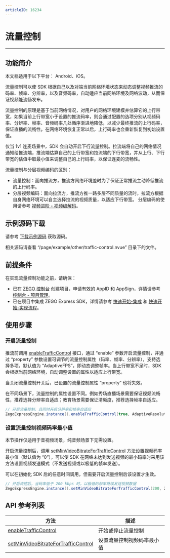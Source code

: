 ```yaml
---
articleID: 16234
---
```

# 流量控制

---

## 功能简介

<Warning title="注意">
本文档适用于以下平台： Android、iOS。
</Warning>



流量控制可以使 SDK 根据自己以及对端当前网络环境状态来动态调整视频推流的码率、帧率、分辨率，以及音频码率，自动适应当前网络环境及网络波动，从而保证视频能流畅发布。

流量控制的原理是基于当前网络情况，对用户的网络环境建模并估算它的上行带宽，如果当前上行带宽小于设置的推流码率，则会通过配置的选项分别从视频码率、分辨率、帧率、音频码率几处循序渐进地降低，以减少最终推流的上行码率，保证直播的流畅性。在网络环境恢复正常以后，上行码率也会重新恢复到初始设置值。

仅当 1v1 连麦场景中，SDK 会自动开启下行流量控制。拉流端将自己的网络情况通知给推流端，推流端估算自己的上行带宽和拉流端的下行带宽，并从上行、下行带宽的估值中取最小值来调整自己的上行码率，以保证连麦的流畅性。

<Note title="说明">
流量控制与分层视频编码的区别：

* 流量控制：面向推流方，推流方网络环境差时为了保证正常推流主动降低推流的上行码率。
* 分层视频编码：面向拉流方，推流方推一路多层不同质量的流时，拉流方根据自身网络环境可以自主选择拉流的视频质量，以适应下行带宽。
分层编码的使用请参考 [视频进阶 - 视频编解码](/real-time-video-uniapp/video-capability/video-codec-svc)。
</Note>



## 示例源码下载

请参考 [下载示例源码](/real-time-video-uniapp/integration/download-demo) 获取源码。

相关源码请查看 “/page/example/other/traffic-control.nvue” 目录下的文件。

## 前提条件

在实现流量控制功能之前，请确保：
- 已在 [ZEGO 控制台](https://console.zego.im) 创建项目，申请有效的 AppID 和 AppSign，详情请参考 [控制台 - 项目管理](!Platform-console_new/guide_doc2)。
- 已在项目中集成 ZEGO Express SDK，详情请参考 [快速开始-集成](/real-time-video-uniapp/integration/sdk-integration) 和 [快速开始-实现流程](/real-time-video-uniapp/integration/solution-implementation)。

## 使用步骤

### 开启流量控制

推流前调用 [enableTrafficControl](https://doc-zh.zego.im/unique-api/express-video-sdk/zh/javascript_uni-app/classes/_zegoexpressengine_.zegoexpressengine.html#enabletrafficcontrol) 接口，通过 “enable” 参数开启流量控制，并通过 “property” 参数设置可调节的流量控制属性（码率、帧率、分辨率），支持选择多项，默认值为 “AdaptiveFPS”，即动态调整帧率。当上行带宽不足时，SDK 会根据当前网络环境，自动调整设置的属性以适应上行带宽。

<Warning title="注意">
当关闭流量控制开关后，已设置的流量控制属性 “property” 也将失效。
</Warning>



在不同场景下，流量控制的属性设置不同。例如秀场直播场景需要保证视频流畅性，推荐选择分辨率自适应；教育场景需要保证清晰度，推荐选择帧率自适应。

```java
// 开启流量控制，且同时开启分辨率和帧率自适应
ZegoExpressEngine.instance().enableTrafficControl(true, AdaptiveResolution | AdaptiveAudioBitrate);
```

### 设置流量控制视频码率最小值

<Note title="说明">
本节操作仅适用于音视频场景，纯音频场景下无需设置。
</Note>



开启流量控制后，调用 [setMinVideoBitrateForTrafficControl](https://doc-zh.zego.im/unique-api/express-video-sdk/zh/javascript_uni-app/classes/_zegoexpressengine_.zegoexpressengine.html#setminvideobitratefortrafficcontrol) 方法设置视频码率最小值（默认值为 “0”），可以使 SDK 在网络未达到发送视频的最小码率时采用该方法设置视频发送模式（不发送视频或以极低的帧率发送）。

<Warning title="注意">
可以在初始化 SDK 后的任意时间调用，但需要开启流量控制后该设置才生效。
</Warning>



```java
// 开启流控后，当码率低于 200 kbps 时，以极低的帧率继续发送视频数据
ZegoExpressEngine.instance().setMinVideoBitrateForTrafficControl(200, ZegoTrafficControlMinVideoBitrateMode.UltraLowFPS);
```

## API 参考列表

| 方法 | 描述  |
| ------- | ----- |
| [enableTrafficControl](https://doc-zh.zego.im/unique-api/express-video-sdk/zh/javascript_uni-app/classes/_zegoexpressengine_.zegoexpressengine.html#enabletrafficcontrol) | 开始或停止流量控制         |
| [setMinVideoBitrateForTrafficControl](https://doc-zh.zego.im/unique-api/express-video-sdk/zh/javascript_uni-app/classes/_zegoexpressengine_.zegoexpressengine.html#setminvideobitratefortrafficcontrol) | 设置流量控制视频码率最小值 |

